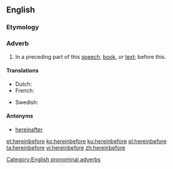 ==English==

===Etymology===
{{compound|herein|before|lang=en}}

===Adverb===
{{en-adv|-}}

# {{label|en|formal}} In a preceding part of this [[speech]], [[book]], or [[text]]; before this.

====Translations====
{{trans-top|translation}}
* Dutch: {{t|nl|hierinvoren}}
* French: {{t|fr|jusqua là}}
{{trans-mid}}
* Swedish: {{t|sv|härföre}}
{{trans-bottom}}

====Antonyms====
* [[hereinafter]]

[[Category:English pronominal adverbs]]

[[et:hereinbefore]]
[[ko:hereinbefore]]
[[ku:hereinbefore]]
[[pl:hereinbefore]]
[[ta:hereinbefore]]
[[vi:hereinbefore]]
[[zh:hereinbefore]]